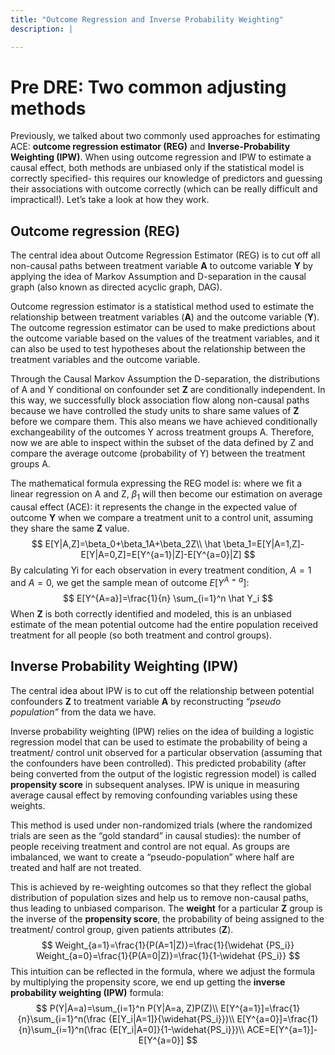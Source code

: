 ```yaml
---
title: "Outcome Regression and Inverse Probability Weighting"
description: |

---
```


# Pre DRE: Two common adjusting methods {#reg-ipw}
  Previously, we talked about two commonly used approaches for estimating ACE: **outcome regression estimator (REG)** and **Inverse-Probability Weighting (IPW)**. When using outcome regression and IPW to estimate a causal effect, both methods are unbiased only if the statistical model is correctly specified- this requires our knowledge of predictors and guessing their associations with outcome correctly (which can be really difficult and impractical!). Let’s take a look at how they work.

## Outcome regression (REG)
  The central idea about Outcome Regression Estimator (REG) is to cut off all non-causal paths between treatment variable **A** to outcome variable **Y** by applying the idea of Markov Assumption and D-separation in the causal graph (also known as directed acyclic graph, DAG).
  
  Outcome regression estimator is a statistical method used to estimate the relationship between treatment variables (**A**) and the outcome variable (**Y**). The outcome regression estimator can be used to make predictions about the outcome variable based on the values of the treatment variables, and it can also be used to test hypotheses about the relationship between the treatment variables and the outcome variable.
  
  Through the Causal Markov Assumption the D-separation, the distributions of A and Y conditional on confounder set **Z** are conditionally independent. In this way, we successfully block association flow along non-causal paths because we have controlled the study units to share same values of **Z** before we compare them. This also means we have achieved conditionally exchangeability of the outcomes Y across treatment groups A. Therefore, now we are able to inspect within the subset of the data defined by Z and compare the average outcome (probability of Y) between the treatment groups A.
  
  The mathematical formula expressing the REG model is: where we fit a linear regression on A and Z, $\beta_1$ will then become our estimation on average causal effect (ACE): it represents the change in the expected value of outcome **Y** when we compare a treatment unit to a control unit, assuming they share the same **Z** value.
$$
E[Y|A,Z]=\beta_0+\beta_1A+\beta_2Z\\
\hat \beta_1=E[Y|A=1,Z]-E[Y|A=0,Z]=E[Y^{a=1}|Z]-E[Y^{a=0}|Z]
$$
By calculating Yi for each observation in every treatment condition, $A=1$ and $A=0$, we get the sample mean of outcome $E[Y^{A=a}]$: 
$$
E[Y^{A=a}]=\frac{1}{n} \sum_{i=1}^n \hat Y_i
$$
When **Z** is both correctly identified and modeled, this is an unbiased estimate of the mean potential outcome had the entire population received treatment for all people (so both treatment and control groups).

## Inverse Probability Weighting (IPW)
  The central idea about IPW is to cut off the relationship between potential confounders **Z** to treatment variable **A** by reconstructing *“pseudo population”* from the data we have.
  
  Inverse probability weighting (IPW) relies on the idea of building a logistic regression model that can be used to estimate the probability of being a treatment/ control unit observed for a particular observation (assuming that the confounders have been controlled). This predicted probability (after being converted from the output of the logistic regression model) is called **propensity score** in subsequent analyses. IPW is unique in measuring average causal effect by removing confounding variables using these weights.
  
  This method is used under non-randomized trials (where the randomized trials are seen as the “gold standard” in causal studies): the number of people receiving treatment and control are not equal. As groups are imbalanced, we want to create a “pseudo-population” where half are treated and half are not treated. 
  
  This is achieved by re-weighting outcomes so that they reflect the global distribution of population sizes and help us to remove non-causal paths, thus leading to unbiased comparison. The **weight** for a particular **Z** group is the inverse of the **propensity score**, the probability of being assigned to the treatment/ control group, given patients attributes (**Z**).
$$
Weight_{a=1}=\frac{1}{P(A=1|Z)}=\frac{1}{\widehat {PS_i}}
Weight_{a=0}=\frac{1}{P(A=0|Z)}=\frac{1}{1-\widehat {PS_i}}
$$
This intuition can be reflected in the formula, where we adjust the formula by multiplying the propensity score, we end up getting the **inverse probability weighting (IPW)** formula:
$$
P(Y|A=a)=\sum_{i=1}^n P(Y|A=a, Z)P(Z)\\
E[Y^{a=1}]=\frac{1}{n}\sum_{i=1}^n(\frac {E[Y_i|A=1]}{\widehat{PS_i}})\\
E[Y^{a=0}]=\frac{1}{n}\sum_{i=1}^n(\frac {E[Y_i|A=0]}{1-\widehat{PS_i}})\\
ACE=E[Y^{a=1}]-E[Y^{a=0}]
$$
